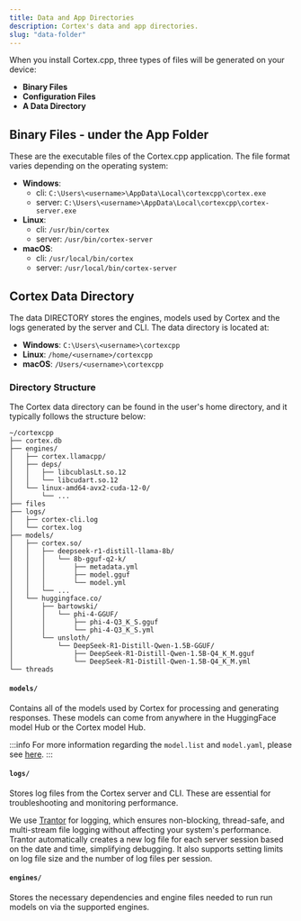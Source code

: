 ```yaml
---
title: Data and App Directories
description: Cortex's data and app directories.
slug: "data-folder"
---
```




When you install Cortex.cpp, three types of files will be generated on your device:

- **Binary Files**
- **Configuration Files**
- **A Data Directory**

## Binary Files - under the App Folder

These are the executable files of the Cortex.cpp application. The file format varies depending on the operating system:

- **Windows**:
  - cli: `C:\Users\<username>\AppData\Local\cortexcpp\cortex.exe`
  - server: `C:\Users\<username>\AppData\Local\cortexcpp\cortex-server.exe`
- **Linux**:
  - cli: `/usr/bin/cortex`
  - server: `/usr/bin/cortex-server`
- **macOS**:
  - cli: `/usr/local/bin/cortex`
  - server: `/usr/local/bin/cortex-server`

## Cortex Data Directory

The data DIRECTORY stores the engines, models used by Cortex and the logs generated by the
server and CLI. The data directory is located at:

- **Windows**: `C:\Users\<username>\cortexcpp`
- **Linux**: `/home/<username>/cortexcpp`
- **macOS**: `/Users/<username>\cortexcpp`

### Directory Structure

The Cortex data directory can be found in the user's home directory, and
it typically follows the structure below:

```
~/cortexcpp
├── cortex.db
├── engines/
│   ├── cortex.llamacpp/
│   ├── deps/
│   │   ├── libcublasLt.so.12
│   │   └── libcudart.so.12
│   └── linux-amd64-avx2-cuda-12-0/
│       └── ...
├── files
├── logs/
│   ├── cortex-cli.log
│   └── cortex.log
├── models/
│   ├── cortex.so/
│   │   ├── deepseek-r1-distill-llama-8b/
│   │   │   └── 8b-gguf-q2-k/
│   │   │       ├── metadata.yml
│   │   │       ├── model.gguf
│   │   │       └── model.yml
│   │   └── ...
│   └── huggingface.co/
│       ├── bartowski/
│       │   └── phi-4-GGUF/
│       │       ├── phi-4-Q3_K_S.gguf
│       │       └── phi-4-Q3_K_S.yml
│       └── unsloth/
│           └── DeepSeek-R1-Distill-Qwen-1.5B-GGUF/
│               ├── DeepSeek-R1-Distill-Qwen-1.5B-Q4_K_M.gguf
│               └── DeepSeek-R1-Distill-Qwen-1.5B-Q4_K_M.yml
└── threads
```

#### `models/`

Contains all of the models used by Cortex for processing and generating responses. These models can come from
anywhere in the HuggingFace model Hub or the Cortex model Hub.

:::info
For more information regarding the `model.list` and `model.yaml`, please see [here](/docs/capabilities/models/model-yaml).
:::

#### `logs/`

Stores log files from the Cortex server and CLI. These are essential for troubleshooting and
monitoring performance.

We use [Trantor](https://github.com/an-tao/trantor) for logging, which ensures non-blocking, thread-safe,
and multi-stream file logging without affecting your system's performance. Trantor automatically creates a
new log file for each server session based on the date and time, simplifying debugging. It also supports
setting limits on log file size and the number of log files per session.

#### `engines/`

Stores the necessary dependencies and engine files needed to run run models on via the supported engines.
